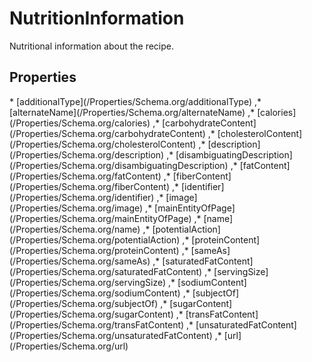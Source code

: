 # NutritionInformation

Nutritional information about the recipe.

## Properties

<Grid>
* [additionalType](/Properties/Schema.org/additionalType)
,* [alternateName](/Properties/Schema.org/alternateName)
,* [calories](/Properties/Schema.org/calories)
,* [carbohydrateContent](/Properties/Schema.org/carbohydrateContent)
,* [cholesterolContent](/Properties/Schema.org/cholesterolContent)
,* [description](/Properties/Schema.org/description)
,* [disambiguatingDescription](/Properties/Schema.org/disambiguatingDescription)
,* [fatContent](/Properties/Schema.org/fatContent)
,* [fiberContent](/Properties/Schema.org/fiberContent)
,* [identifier](/Properties/Schema.org/identifier)
,* [image](/Properties/Schema.org/image)
,* [mainEntityOfPage](/Properties/Schema.org/mainEntityOfPage)
,* [name](/Properties/Schema.org/name)
,* [potentialAction](/Properties/Schema.org/potentialAction)
,* [proteinContent](/Properties/Schema.org/proteinContent)
,* [sameAs](/Properties/Schema.org/sameAs)
,* [saturatedFatContent](/Properties/Schema.org/saturatedFatContent)
,* [servingSize](/Properties/Schema.org/servingSize)
,* [sodiumContent](/Properties/Schema.org/sodiumContent)
,* [subjectOf](/Properties/Schema.org/subjectOf)
,* [sugarContent](/Properties/Schema.org/sugarContent)
,* [transFatContent](/Properties/Schema.org/transFatContent)
,* [unsaturatedFatContent](/Properties/Schema.org/unsaturatedFatContent)
,* [url](/Properties/Schema.org/url)

</Grid>

